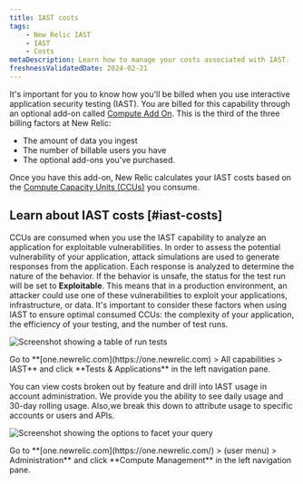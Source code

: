 ```yaml
---
title: IAST costs
tags:
    - New Relic IAST
    - IAST
    - Costs 
metaDescription: Learn how to manage your costs associated with IAST.
freshnessValidatedDate: 2024-02-21 
---
```




It's important for you to know how you'll be billed when you use interactive application security testing (IAST). You are billed for this capability through an optional add-on called [Compute Add On](/docs/accounts/accounts-billing/new-relic-one-pricing-billing/add-on-billing). This is the third of the three billing factors at New Relic: 

* The amount of data you ingest
* The number of billable users you have
* The optional add-ons you've purchased.

Once you have this add-on, New Relic calculates your IAST costs based on the [Compute Capacity Units (CCUs)](/docs/licenses/license-information/product-definitions/new-relic-one-pricing-definitions/#compute-capacity-unit) you consume.

## Learn about IAST costs [#iast-costs]

CCUs are consumed when you use the IAST capability to analyze an application for exploitable vulnerabilities. In order to assess the potential vulnerability of your application, attack simulations are used to generate responses from the application. Each response is analyzed to determine the nature of the behavior. If the behavior is unsafe, the status for the test run will be set to **Exploitable**. This means that in a production environment, an attacker could use one of these vulnerabilities to exploit your applications, infrastructure, or data. It's important to consider these factors when using IAST to ensure optimal consumed CCUs: the complexity of your application, the efficiency of your testing, and the number of test runs. 


<img
    title="Screenshot showing a table of run tests"
    alt="Screenshot showing a table of run tests"
    src={iastTestRun}
/>

<figcaption>
    Go to **[one.newrelic.com](https://one.newrelic.com) > All capabilities > IAST** and click **Tests & Applications** in the left navigation pane. 
</figcaption>

You can view costs broken out by feature and drill into IAST usage in account administration. We provide you the ability to see daily usage and 30-day rolling usage. Also,we break this down to attribute usage to specific accounts or users and APIs.

<img
    title="Screenshot showing the options to facet your query"
    alt="Screenshot showing the options to facet your query"
    src={iastFacetExample}
/>

<figcaption>
    Go to **[one.newrelic.com](https://one.newrelic.com/) > (user menu) > Administration** and click **Compute Management** in the left navigation pane.
</figcaption>



